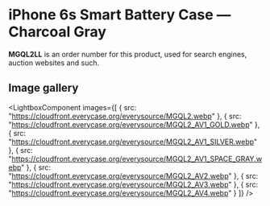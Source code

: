 
# iPhone 6s Smart Battery Case — Charcoal Gray

<Callout type='info' emoji='👉🏻'>**MGQL2LL** is an order number for this product, used for search engines, auction websites and such.</Callout>

## Image gallery

<LightboxComponent
    images={[
      {
        src: "https://cloudfront.everycase.org/everysource/MGQL2.webp"
      },
      {
        src: "https://cloudfront.everycase.org/everysource/MGQL2_AV1_GOLD.webp"
      },
      {
        src: "https://cloudfront.everycase.org/everysource/MGQL2_AV1_SILVER.webp"
      },
      {
        src: "https://cloudfront.everycase.org/everysource/MGQL2_AV1_SPACE_GRAY.webp"
      },
      {
        src: "https://cloudfront.everycase.org/everysource/MGQL2_AV2.webp"
      },
      {
        src: "https://cloudfront.everycase.org/everysource/MGQL2_AV3.webp"
      },
      {
        src: "https://cloudfront.everycase.org/everysource/MGQL2_AV4.webp"
      }
    ]}
  />
